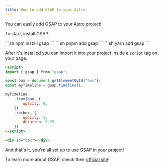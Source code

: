 ```yaml
---
title: How to add GSAP to your Astro
---
```



You can easily add GSAP to your Astro project!

To start, install GSAP.

<Tabs>
    <TabItem label="npm">
        ```sh
            npm install gsap
        ```
    </TabItem>
    <TabItem label="pnpm">
        ```sh
            pnpm add gsap
        ```
    </TabItem>
    <TabItem label="yarn">
        ```sh
            yarn add gsap
        ```
    </TabItem>
</Tabs>

After it's installed you can import it into your project inside a `script` tag on your page.

```html title="MyComponent.astro"
<script>
import { gsap } from "gsap";

const box = document.getElementById("box");
const myTimeline = gsap.timeline();

myTimeline
    .from(box, {
        opacity: 0,
    })
    .to(box, {
        opacity: 1,
        duration: 0.25,
    })
</script>

<div id="box"></div>
```

And that's it, you're all set up to use GSAP in your project!

To learn more about GSAP, check their [official site](https://www.gsap.com)!

<LinkCard
    title="GSAP Documentation"
    href="https://www.gsap.com/docs/v3/"
/>